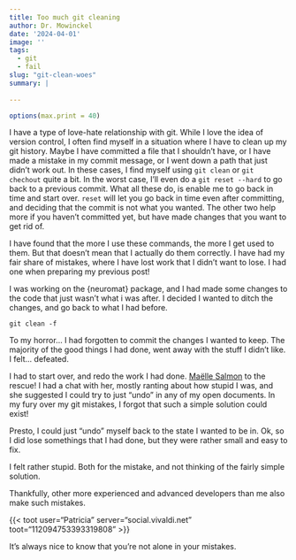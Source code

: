 ```yaml
---
title: Too much git cleaning
author: Dr. Mowinckel
date: '2024-04-01'
image: ''
tags:
  - git
  - fail
slug: "git-clean-woes"
summary: |
  
---
```

  
```r
options(max.print = 40)
```

I have a type of love-hate relationship with git.
While I love the idea of version control, I often find myself in a situation where I have to clean up my git history.
Maybe I have committed a file that I shouldn't have, or I have made a mistake in my commit message, or I went down a path that just didn't work out.
In these cases, I find myself using `git clean` or `git chechout` quite a bit.
In the worst case, I'll even do a `git reset --hard` to go back to a previous commit.
What all these do, is enable me to go back in time and start over.
`reset` will let you go back in time even after committing, and deciding that the commit is not what you wanted.
The other two help more if you haven't committed yet, but have made changes that you want to get rid of.

I have found that the more I use these commands, the more I get used to them.
But that doesn't mean that I actually do them correctly. 
I have had my fair share of mistakes, where I have lost work that I didn't want to lose.
I had one when preparing my previous post!

I was working on the {neuromat} package, and I had made some changes to the code that just wasn't what i was after.
I decided I wanted to ditch the changes, and go back to what I had before.

`git clean -f`

To my horror... I had forgotten to commit the changes I wanted to keep.
The majority of the good things I had done, went away with the stuff I didn't like. 
I felt... defeated.

I had to start over, and redo the work I had done.
[Maëlle Salmon](https://masalmon.eu/) to the rescue!
I had a chat with her, mostly ranting about how stupid I was, and she suggested I could try to just "undo" in any of my open documents.
In my fury over my git mistakes, I forgot that such a simple solution could exist!

Presto, I could just "undo" myself back to the state I wanted to be in.
Ok, so I did lose somethings that I had done, but they were rather small and easy to fix.

I felt rather stupid.
Both for the mistake, and not thinking of the fairly simple solution.

Thankfully, other more experienced and advanced developers than me also make such mistakes.

{{< toot user="Patricia" server="social.vivaldi.net" toot="112094753393319808" >}}

It's always nice to know that you're not alone in your mistakes.
